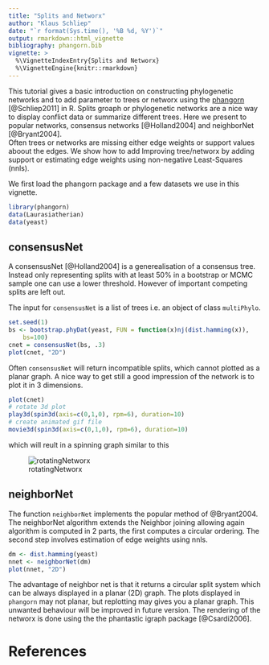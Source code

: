 ```yaml
---
title: "Splits and Networx"
author: "Klaus Schliep"
date: "`r format(Sys.time(), '%B %d, %Y')`"
output: rmarkdown::html_vignette
bibliography: phangorn.bib
vignette: >
  %\VignetteIndexEntry{Splits and Networx}
  %\VignetteEngine{knitr::rmarkdown}
---
```



This tutorial gives a basic introduction on constructing phylogenetic networks and to add parameter to trees or networx using the [phangorn](http://cran.r-project.org/web/packages/phangorn/) [@Schliep2011] in R. 
Splits groaph or phylogenetic networks are a nice way to display conflict data or summarize different trees. Here we present to popular networks, consensus networks [@Holland2004]
and neighborNet [@Bryant2004].                                  
Often trees or networks are missing either edge weights or support values aboout the edges. We show how to add Improving tree/networx by adding support or estimating edge weights using non-negative Least-Squares (nnls).

We first load the phangorn package and a few datasets we use in this vignette.
```r
library(phangorn)
data(Laurasiatherian)
data(yeast)
```
## consensusNet
A consensusNet [@Holland2004] is a generealisation of a consensus tree. Instead only representing splits with at least 50% in a bootstrap or MCMC sample one can use a lower threshold. However of important competing splits are left out. 

The input for `consensusNet` is  a list of trees i.e. an object of class `multiPhylo`.
```r
set.seed(1)
bs <- bootstrap.phyDat(yeast, FUN = function(x)nj(dist.hamming(x)), 
    bs=100)
cnet = consensusNet(bs, .3)
plot(cnet, "2D")
```
Often `consensusNet` will return incompatible splits, which cannot plotted as a planar graph. A nice way to  get still a good impression of the network is to plot it in 3 dimensions. 

```r
plot(cnet)
# rotate 3d plot
play3d(spin3d(axis=c(0,1,0), rpm=6), duration=10)
# create animated gif file 
movie3d(spin3d(axis=c(0,1,0), rpm=6), duration=10)
```

which will reult in a spinning graph similar to this

![rotatingNetworx](movie.gif)


## neighborNet
The function `neighborNet` implements the popular method of @Bryant2004. The  neighborNet algorithm extends the Neighbor joining allowing again algorithm is computed in 2 parts, the first computes a circular ordering. The second step involves estimation of edge weights using nnls.    

```r
dm <- dist.hamming(yeast)
nnet <- neighborNet(dm)
plot(nnet, "2D")
```

The advantage of neighbor net is that it returns a circular split system which can be always displayed in a planar (2D) graph. The plots displayed in `phangorn` may not planar, but replotting may gives you a planar graph. This unwanted behaviour will be improved in future version. 
The rendering of the networx is done using the the phantastic igraph package [@Csardi2006]. 


# References
